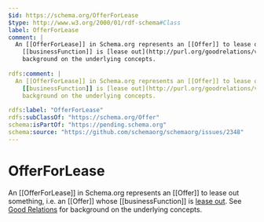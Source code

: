 ```yaml
---
$id: https://schema.org/OfferForLease
$type: http://www.w3.org/2000/01/rdf-schema#Class
label: OfferForLease
comment: |
  An [[OfferForLease]] in Schema.org represents an [[Offer]] to lease out something, i.e. an [[Offer]] whose
    [[businessFunction]] is [lease out](http://purl.org/goodrelations/v1#LeaseOut.). See [Good Relations](https://en.wikipedia.org/wiki/GoodRelations) for
    background on the underlying concepts.
    
rdfs:comment: |
  An [[OfferForLease]] in Schema.org represents an [[Offer]] to lease out something, i.e. an [[Offer]] whose
    [[businessFunction]] is [lease out](http://purl.org/goodrelations/v1#LeaseOut.). See [Good Relations](https://en.wikipedia.org/wiki/GoodRelations) for
    background on the underlying concepts.
    
rdfs:label: "OfferForLease"
rdfs:subClassOf: "https://schema.org/Offer"
schema:isPartOf: "https://pending.schema.org"
schema:source: "https://github.com/schemaorg/schemaorg/issues/2348"
---
```


# OfferForLease

An [[OfferForLease]] in Schema.org represents an [[Offer]] to lease out something, i.e. an [[Offer]] whose
  [[businessFunction]] is [lease out](http://purl.org/goodrelations/v1#LeaseOut.). See [Good Relations](https://en.wikipedia.org/wiki/GoodRelations) for
  background on the underlying concepts.
  

